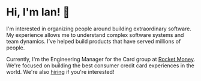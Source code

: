 
# Hi, I'm Ian! 👋

I'm interested in organizing people around building extraordinary software.
My experience allows me to understand complex software systems and team
dynamics. I’ve helped build products that have served millions of people.

Currently, I'm the Engineering Manager for the Card group at
[Rocket Money](https://rocketmoney.com). We're focused on building the
best consumer credit card experiences in the world. We're also
[hiring](https://rocketmoney.com/careers) if you're interested!
